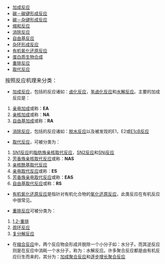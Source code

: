 {{有机反应}}
{{div col|2}}
* [[加成反应|加成反应]]
* [[碳－碳键形成反应|碳－碳键形成反应]]
* [[碳－杂键形成反应|碳－杂键形成反应]]
* [[缩和反应|缩和反应]]
* [[消除反应|消除反应]]
* [[自由基反应|自由基反应]]
* [[杂环形成反应|杂环形成反应]]
* [[有机氧化还原反应|有机氧化还原反应]]
* [[蛋白质生物合成|蛋白质生物合成]]
* [[重排反应|重排反应]]
* [[取代反应|取代反应]]
{{div col end}}

;<big>按照反应机理来分类：</big>

*[[加成反应|加成反应]]，包括的反应诸如：[[卤化反应|卤化反应]]，[[氢卤化反应|氢卤化反应]]和[[水解反应|水解反应]]。主要的加成反应是：
#[[亲电加成|亲电加成]]或称：'''EA'''
#[[亲核加成|亲核加成]]或称：'''NA'''
#[[自由基加成|自由基加成]]或称：'''RA'''

*[[消除反应|消除反应]]，包括的反应诸如：[[脱水反应|脱水反应]]以及被发现的E1，E2或[[E1cB反应|E1cB反应]] 

*[[取代反应|取代反应]]，可被分类为：
# [[SN1反应|SN1反应]]的[[亲核取代反应|脂肪族亲核取代反应]]，[[SN2反应|SN2反应]]和[[SNi反应|SNi反应]]
# [[芳香族亲核取代反应|芳香族亲核取代反应]]或称：'''NAS'''
# [[亲核酰基取代反应|亲核酰基取代反应]]
# [[亲电取代反应|亲电取代反应]]或称：'''ES'''
# [[芳香族亲电取代反应|芳香族亲电取代反应]]或称：'''EAS'''
# [[自由基取代反应|自由基取代反应]]或称：'''RS'''

*[[有机氧化还原反应|有机氧化还原反应]]是指针对有机化合物的[[氧化还原反应|氧化还原反应]]，此类反应在有机反应中很常见。

*[[重排反应|重排反应]]可被分类为：
# [[1,2-重排|1,2-重排]]
# [[周环反应|周环反应]]
# [[烯烃复分解反应|复分解反应]]

*在[[缩合反应|缩合反应]]中，两个反应物会形成并脱除一个小分子如：水分子。而其逆反应则是在反应中消耗一个水分子，称为：水解反应。许多聚合反应都是由有机反应衍生而来的，其分为：[[加成聚合反应|加成聚合反应]]和[[逐步增长聚合反应|逐步增长聚合反应]]